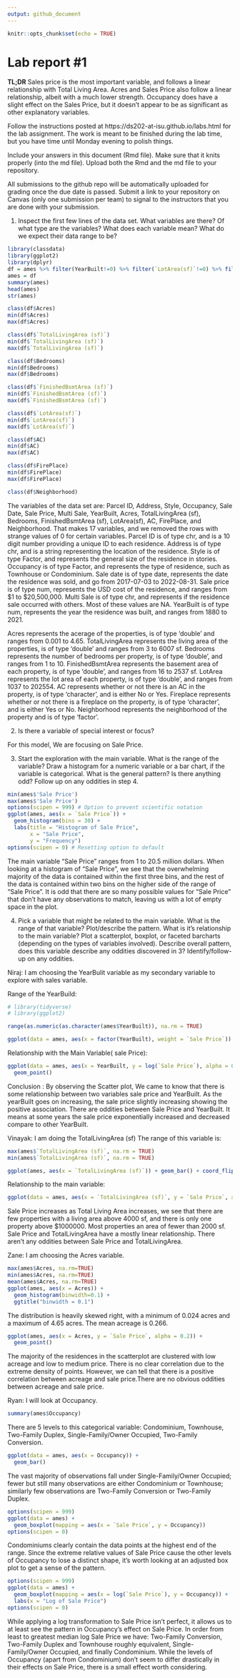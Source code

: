 ```yaml
---
output: github_document
---
```


<!-- README.md is generated from README.Rmd. Please edit the README.Rmd file -->


```r
knitr::opts_chunk$set(echo = TRUE)
```

# Lab report #1

**TL;DR** Sales price is the most important variable, and follows a linear relationship with Total Living Area. Acres and Sales Price also follow a linear relationship, albeit with a much lower strength. Occupancy does have a slight effect on the Sales Price, but it doesn't appear to be as significant as other explanatory variables.

Follow the instructions posted at https://ds202-at-isu.github.io/labs.html for the lab assignment. The work is meant to be finished during the lab time, but you have time until Monday evening to polish things.

Include your answers in this document (Rmd file). Make sure that it knits properly (into the md file). Upload both the Rmd and the md file to your repository.  

All submissions to the github repo will be automatically uploaded for grading once the due date is passed.
Submit a link to your repository on Canvas (only one submission per team) to signal to the instructors that you are done with your submission.


1. Inspect the first few lines of the data set. What variables are there? Of what type are the variables? What does each variable mean? What do we expect their data range to be?

```r
library(classdata)
library(ggplot2)
library(dplyr)
df = ames %>% filter(YearBuilt!=0) %>% filter(`LotArea(sf)`!=0) %>% filter(Acres!=0) %>% filter(`TotalLivingArea (sf)`!=0) %>% filter(`Sale Price`!=0) %>% filter(Bedrooms!=0) %>% filter(Acres!=0) %>% filter(`TotalLivingArea (sf)`!=0) %>% filter(`Bedrooms` != 0) %>% filter(`FinishedBsmtArea (sf)`!=0) %>% filter(AC != 0) %>% filter(FirePlace != 0) %>% filter(Neighborhood != 0)
ames = df
summary(ames)
head(ames)
str(ames)

class(df$Acres)
min(df$Acres)
max(df$Acres)

class(df$`TotalLivingArea (sf)`)
min(df$`TotalLivingArea (sf)`)
max(df$`TotalLivingArea (sf)`)

class(df$Bedrooms)
min(df$Bedrooms)
max(df$Bedrooms)

class(df$`FinishedBsmtArea (sf)`)
min(df$`FinishedBsmtArea (sf)`)
max(df$`FinishedBsmtArea (sf)`)

class(df$`LotArea(sf)`)
min(df$`LotArea(sf)`)
max(df$`LotArea(sf)`)

class(df$AC)
min(df$AC)
max(df$AC)

class(df$FirePlace)
min(df$FirePlace)
max(df$FirePlace)

class(df$Neighborhood)


```
The variables of the data set are: Parcel ID, Address, Style, Occupancy, Sale Date, Sale Price, Multi Sale, YearBuilt, Acres, TotalLivingArea (sf), Bedrooms, FinishedBsmtArea (sf), LotArea(sf), AC, FirePlace, and Neighborhood. That makes 17 variables, and we removed the rows with strange values of 0 for certain variables. Parcel ID is of type chr, and is a 10 digit number providing a unique ID to each residence. Address is of type chr, and is a string representing the location of the residence. Style is of type Factor, and represents the general size of the residence in stories. Occupancy is of type Factor, and represents the type of residence, such as Townhouse or Condominium. Sale date is of type date, represents the date the residence was sold, and go from 2017-07-03 to 2022-08-31. Sale price is of type num, represents the USD cost of the residence, and ranges from $1 to $20,500,000. Multi Sale is of type chr, and represents if the residence sale occurred with others. Most of these values are NA. YearBuilt is of type num, represents the year the residence was built, and ranges from 1880 to 2021.

Acres represents the acerage of the properties, is of type 'double' and ranges from 0.001 to 4.65.
TotalLivingArea represents the living area of the properties, is of type 'double' and ranges from 3 to 6007 sf.
Bedrooms represents the number of bedrooms per property, is of type 'double', and ranges from 1 to 10.
FinishedBsmtArea represents the basement area of each property, is of type 'double', and ranges from 16 to 2537 sf.
LotArea represents the lot area of each property, is of type 'double', and ranges from 1037 to 202554.
AC represents whether or not there is an AC in the property, is of type 'character', and is either No or Yes.
Fireplace represents whether or not there is a fireplace on the property, is of type 'character', and is either Yes or No.
Neighborhood represents the neighborhood of the property and is of type 'factor'.










2. Is there a variable of special interest or focus?

  For this model, We are focusing on Sale Price.
 
3. Start the exploration with the main variable. What is the range of the variable? Draw a histogram for a numeric variable or a bar chart, if the variable is categorical. What is the general pattern? Is there anything odd? Follow up on any oddities in step 4.


```r
min(ames$'Sale Price')
max(ames$'Sale Price')
options(scipen = 999) # Option to prevent scientific notation
ggplot(ames, aes(x = `Sale Price`)) +
  geom_histogram(bins = 30) +
  labs(title = "Histogram of Sale Price",
       x = "Sale Price",
       y = "Frequency")
options(scipen = 0) # Resetting option to default
```

The main variable "Sale Price" ranges from 1 to 20.5 million dollars. When looking at a histogram of "Sale Price", we see that the overwhelming majority of the data is contained within the first three bins, and the rest of the data is contained within two bins on the higher side of the range of "Sale Price". It is odd that there are so many possible values for "Sale Price" that don't have any observations to match, leaving us with a lot of empty space in the plot.

4. Pick a variable that might be related to the main variable. What is the range of that variable? Plot/describe the pattern. What is it's relationship to the main variable? Plot a scatterplot, boxplot, or faceted barcharts (depending on the types of variables involved). Describe overall pattern, does this variable describe any oddities discovered in 3? Identify/follow-up on any oddities.

Niraj: I am choosing the YearBulit variable as my secondary variable to explore with sales variable. 

Range of the YearBuild: 

```r

# library(tidyverse)
# library(ggplot2)

range(as.numeric(as.character(ames$YearBuilt)), na.rm = TRUE)

ggplot(data = ames, aes(x = factor(YearBuilt), weight = `Sale Price`))  + geom_bar() + labs(x = 'Year Built') + coord_flip()

```
  
Relationship with the Main Variable( sale Price):

```r

ggplot(data = ames, aes(x = YearBuilt, y = log(`Sale Price`), alpha = 0.2)) +
  geom_point()

```


Conclusion : By observing the Scatter plot, We came to know that there is some relationship between two variables sale price and YearBuilt. As the yearBuilt goes on increasing, the sale price slightly increasing showing the positive association.  There are  oddities between Sale Price and YearBuilt. It means at some years the sale price exponentially increased and decreased compare to other YearBuilt. 

Vinayak: I am doing the TotalLivingArea (sf)
The range of this variable is:
```r
max(ames$`TotalLivingArea (sf)`, na.rm = TRUE)
min(ames$`TotalLivingArea (sf)`, na.rm = TRUE)

ggplot(ames, aes(x = `TotalLivingArea (sf)`)) + geom_bar() + coord_flip()

```

Relationship to the main variable:
```r
ggplot(data = ames, aes(x = `TotalLivingArea (sf)`, y = `Sale Price`, alpha = 0.2)) + geom_point()

```

Sale Price increases as Total Living Area increases, we see that there are few properties with a living area above 4000 sf, and there is only one property above $1000000. Most properties an area of fewer than 2000 sf. Sale Price and TotalLivingArea have a mostly linear relationship. There aren't any oddities between Sale Price and TotalLivingArea.

Zane: I am choosing the Acres variable.

```r
max(ames$Acres, na.rm=TRUE)
min(ames$Acres, na.rm=TRUE)
mean(ames$Acres, na.rm=TRUE)
ggplot(ames, aes(x = Acres)) + 
  geom_histogram(binwidth=0.1) +
  ggtitle("binwidth = 0.1")
```

The distribution is heavily skewed right, with a minimum of 0.024 acres and a maximum of 4.65 acres. The mean acreage is 0.266.

```r
ggplot(ames, aes(x = Acres, y = `Sale Price`, alpha = 0.2)) +
  geom_point()
```

The majority of the residences in the scatterplot are clustered with low acreage and low to medium price. There is no clear correlation due to the extreme density of points. However, we can tell that there is a positive correlation between acreage and sale price.There are no obvious oddities between acreage and sale price.


Ryan: I will look at Occupancy.
```r
summary(ames$Occupancy)
```

There are 5 levels to this categorical variable: Condominium, Townhouse, Two-Family Duplex, Single-Family/Owner Occupied, Two-Family Conversion.

```r
ggplot(data = ames, aes(x = Occupancy)) +
  geom_bar()
```

The vast majority of observations fall under Single-Family/Owner Occupied; fewer but still many observations are either Condominium or Townhouse; similarly few observations are Two-Family Conversion or Two-Family Duplex.

```r
options(scipen = 999)
ggplot(data = ames) +
  geom_boxplot(mapping = aes(x = `Sale Price`, y = Occupancy))
options(scipen = 0)
```

Condominiums clearly contain the data points at the highest end of the range. Since the extreme relative values of Sale Price cause the other levels of Occupancy to lose a distinct shape, it's worth looking at an adjusted box plot to get a sense of the pattern.

```r
options(scipen = 999)
ggplot(data = ames) +
  geom_boxplot(mapping = aes(x = log(`Sale Price`), y = Occupancy)) +
  labs(x = "Log of Sale Price")
options(scipen = 0)
```

While applying a log transformation to Sale Price isn't perfect, it allows us to at least see the pattern in Occupancy's effect on Sale Price. In order from least to greatest median log Sale Price we have: Two-Family Conversion, Two-Family Duplex and Townhouse roughly equivalent, Single-Family/Owner Occupied, and finally Condominium. While the levels of Occupancy (apart from Condominium) don't seem to differ drastically in their effects on Sale Price, there is a small effect worth considering.

